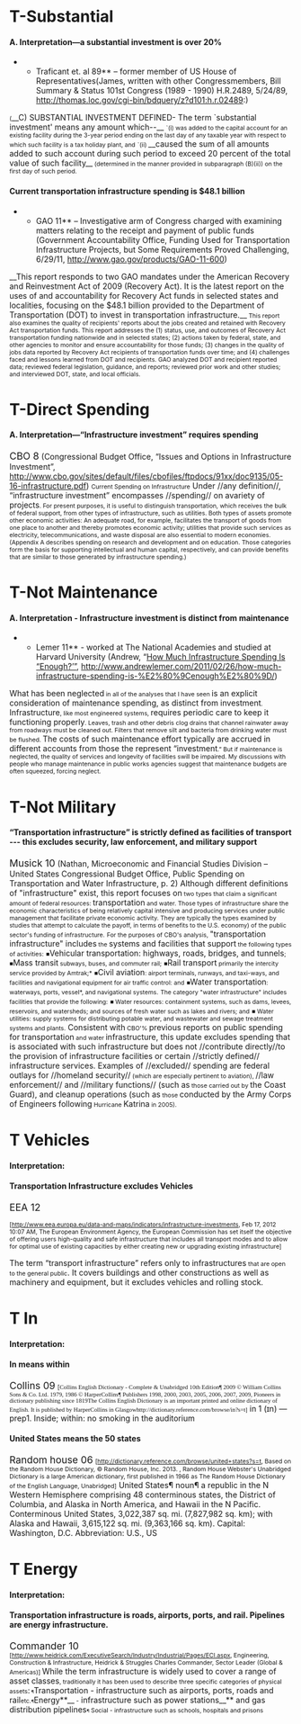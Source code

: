 =T-Substantial= 
====A. Interpretation—a substantial investment is over 20%==== 
**Traficant et. al 89** – former member of US House of Representatives(James, written with other Congressmembers, Bill Summary & Status 101st Congress (1989 - 1990) H.R.2489, 5/24/89, http://thomas.loc.gov/cgi-bin/bdquery/z?d101:h.r.02489:)
<span style="font-size: 10.6667px;">(</span>__C) SUBSTANTIAL INVESTMENT DEFINED- The term `substantial investment' means any amount which--__
<span style="font-size: 10.6667px;">`(i) was added to the capital account for an existing facility during the 3-year period ending on the last day of any taxable year with respect to which such facility is a tax holiday plant, and</span>
<span style="font-size: 10.6667px;">`(ii) </span>__caused the sum of all amounts added to such account during such period to exceed 20 percent of the total value of such facility__<span style="font-size: 10.6667px;"> (determined in the manner provided in subparagraph (B)(ii)) on the first day of such period.</span>
====Current transportation infrastructure spending is $48.1 billion==== 
**GAO 11** – Investigative arm of Congress charged with examining matters relating to the receipt and payment of public funds (Government Accountability Office, Funding Used for Transportation Infrastructure Projects, but Some Requirements Proved Challenging, 6/29/11, http://www.gao.gov/products/GAO-11-600)
__This report responds to two GAO mandates under the American Recovery and Reinvestment Act of 2009 (Recovery Act). It is the latest report on the uses of and accountability for Recovery Act funds in selected states and localities, focusing on the $48.1 billion provided to the Department of Transportation (DOT) to invest in transportation infrastructure.__<span style="font-size: 10.6667px;"> This report also examines the quality of recipients' reports about the jobs created and retained with Recovery Act transportation funds. This report addresses the (1) status, use, and outcomes of Recovery Act transportation funding nationwide and in selected states; (2) actions taken by federal, state, and other agencies to monitor and ensure accountability for those funds; (3) changes in the quality of jobs data reported by Recovery Act recipients of transportation funds over time; and (4) challenges faced and lessons learned from DOT and recipients. GAO analyzed DOT and recipient reported data; reviewed federal legislation, guidance, and reports; reviewed prior work and other studies; and interviewed DOT, state, and local officials.</span>

=T-Direct Spending= 
====A. Interpretation—“Infrastructure investment” requires spending==== 
<span style="font-size: 17.3333px;">CBO 8</span> (Congressional Budget Office, “Issues and Options in Infrastructure Investment”, http://www.cbo.gov/sites/default/files/cbofiles/ftpdocs/91xx/doc9135/05-16-infrastructure.pdf)
<span style="font-size: 10.6667px;">Current Spending on Infrastructure</span>
Under //any definition//, “infrastructure investment” encompasses //spending// on avariety of projects<span style="font-size: 10.6667px;">. For present purposes, it is useful to distinguish transportation, which receives the bulk of federal support, from other types of infrastructure, such as utilities. Both types of assets promote other economic activities: An adequate road, for example, facilitates the transport of goods from one place to another and thereby promotes economic activity; utilities that provide such services as electricity, telecommunications, and waste disposal are also essential to modern economies. (Appendix A describes spending on research and development and on education. Those categories form the basis for supporting intellectual and human capital, respectively, and can provide benefits that are similar to those generated by infrastructure spending.)</span>

=T-Not Maintenance= 
====A. Interpretation - Infrastructure investment is distinct from maintenance==== 
**Lemer 11** - worked at The National Academies and studied at Harvard University (Andrew, “[[http://www.andrewlemer.com/2011/02/26/how-much-infrastructure-spending-is-%e2%80%9cenough%e2%80%9d/|How Much Infrastructure Spending Is “Enough?’”]], [[http://www.andrewlemer.com/2011/02/26/how-much-infrastructure-spending-is-%E2%80%9Cenough%E2%80%9D/]])
What has been neglected<span style="font-size: 10.6667px;"> in all of the analyses that I have seen </span>is an explicit consideration of maintenance spending, as distinct from investment<span style="font-size: 10.6667px;">. </span>Infrastructure<span style="font-size: 10.6667px;">, like most engineered systems, </span>requires periodic care to keep it functioning properly<span style="font-size: 10.6667px;">. Leaves, trash and other debris clog drains that channel rainwater away from roadways must be cleaned out. Filters that remove silt and bacteria from drinking water must be flushed. </span>The costs of such maintenance effort typically are accrued in different accounts from those the represent “investment<span style="font-size: 10.6667px;">.” But if maintenance is neglected, the quality of services and longevity of facilities swill be impaired. My discussions with people who manage maintenance in public works agencies suggest that maintenance budgets are often squeezed, forcing neglect.</span>
=T-Not Military= 
====“Transportation infrastructure” is strictly defined as facilities of transport --- this excludes security, law enforcement, and military support==== 
<span style="font-size: 17.3333px;">Musick 10</span> (Nathan, Microeconomic and Financial Studies Division – United States Congressional Budget Office, Public Spending on Transportation and Water Infrastructure, p. 2)
<span class="StyleBoldUnderline">Although different definitions of "infrastructure" exist, this report focuses on</span><span style="font-size: 10.6667px;"> two types that claim a significant amount of federal resources: </span><span class="StyleBoldUnderline">transportation</span><span style="font-size: 10.6667px;"> and water. Those types of infrastructure share the economic characteristics of being relatively capital intensive and producing services under public management that facilitate private economic activity. They are typically the types examined by studies that attempt to calculate the payoff, in terms of benefits to the U.S. economy) of the public sector's funding of infrastructure.</span>
<span style="font-size: 10.6667px;">For the purposes of CBO's analysis, </span><span class="StyleBoldUnderline">"</span>transportation infrastructure<span class="StyleBoldUnderline">" </span>include<span class="StyleBoldUnderline">s</span><span style="font-size: 10.6667px;"> the </span>systems and facilities<span class="StyleBoldUnderline"> that support</span><span style="font-size: 10.6667px;"> the following types of activities:</span>
<span style="font-family: 'Times New Roman','serif'; font-size: 10.6667px;">■</span><span class="StyleBoldUnderline">Vehicular transportation: highways, roads, bridges, and tunnels</span><span style="font-size: 10.6667px;">;</span>
<span style="font-family: 'Times New Roman','serif'; font-size: 10.6667px;">■</span>Mass transit<span style="font-size: 10.6667px;"> subways, buses, and commuter rail;</span>
<span style="font-family: 'Times New Roman','serif'; font-size: 10.6667px;">■</span>Rail transport<span style="font-size: 10.6667px;"> primarily the intercity service provided by Amtrak;*</span>
<span style="font-family: 'Times New Roman','serif'; font-size: 10.6667px;">■</span><span class="StyleBoldUnderline">Civil aviation</span><span style="font-size: 10.6667px;">: airport terminals, runways, and taxi-ways, and facilities and navigational equipment for air traffic control: and</span>
<span style="font-family: 'Times New Roman','serif'; font-size: 10.6667px;">■</span><span class="StyleBoldUnderline">Water transportation</span><span style="font-size: 10.6667px;">: waterways, ports, vessel*, and navigational systems.</span>
<span style="font-size: 10.6667px;">The category "water infrastructure" includes facilities that provide the following:</span>
<span style="font-family: 'Times New Roman','serif'; font-size: 10.6667px;">■</span><span style="font-size: 10.6667px;"> Water resources: containment systems, such as dams, levees, reservoirs, and watersheds; and sources of fresh water such as lakes and rivers; and</span>
<span style="font-family: 'Times New Roman','serif'; font-size: 10.6667px;">■</span><span style="font-size: 10.6667px;"> Water utilities: supply systems for distributing potable water, and wastewater and sewage treatment systems and plants.</span>
<span class="StyleBoldUnderline">Consistent with</span><span style="font-size: 10.6667px;"> CBO'% </span><span class="StyleBoldUnderline">previous reports on public spending for transportation</span><span style="font-size: 10.6667px;"> and water </span><span class="StyleBoldUnderline">infrastructure, this update excludes spending that is associated with such infrastructure but does not </span>//contribute directly//to<span class="StyleBoldUnderline"> the provision of infrastructure facilities or certain </span>//strictly defined// infrastructure services<span class="StyleBoldUnderline">. Examples of </span>//excluded//<span class="StyleBoldUnderline"> spending are federal outlays for </span>//homeland security//<span style="font-size: 10.6667px;"> (which are especially pertinent to aviation), </span>//law enforcement//<span class="StyleBoldUnderline"> and </span>//military functions//<span class="StyleBoldUnderline"> (such as</span><span style="font-size: 10.6667px;"> those carried out by </span><span class="StyleBoldUnderline">the Coast Guard), and cleanup operations (such as</span><span style="font-size: 10.6667px;"> those </span><span class="StyleBoldUnderline">conducted by the Army Corps of Engineers following</span><span style="font-size: 10.6667px;"> Hurricane </span><span class="StyleBoldUnderline">Katrina</span><span style="font-size: 10.6667px;"> in 2005).</span>

=T Vehicles= 


====Interpretation:==== 

====Transportation Infrastructure excludes Vehicles==== 

<span style="font-size: 17.3333px;">EEA 12</span>

<span style="font-size: 10.6667px;">[http://www.eea.europa.eu/data-and-maps/indicators/infrastructure-investments, Feb 17, 2012 10:07 AM, The European Environment Agency, the European Commission has set itself the objective of offering users high-quality and safe infrastructure that includes all transport modes and to allow for optimal use of existing capacities by either creating new or upgrading existing infrastructure] </span>


The term “transport infrastructure” refers only to infrastructures<span style="font-size: 10.6667px;"> that are open to the general public</span><span class="StyleBoldUnderline">. It covers buildings and other constructions as well as machinery and equipment, but </span>it excludes vehicles<span class="StyleBoldUnderline"> and rolling stock.</span>
=T In= 
====Interpretation:==== 
====In means within==== 
<span style="font-size: 17.3333px;">Collins 09</span>
<span style="font-size: 10.6667px;">[</span><span style="font-family: 'Times New Roman','serif'; font-size: 10.6667px;">Collins English Dictionary - Complete & Unabridged 10th Edition¶ 2009 © William Collins Sons & Co. Ltd. 1979, 1986 © HarperCollins¶ Publishers 1998, 2000, 2003, 2005, 2006, 2007, 2009, Pioneers in dictionary publishing since 1819The Collins English Dictionary is an important printed and online dictionary of English. It is published by HarperCollins in Glasgowhttp://dictionary.reference.com/browse/in?s=t]</span>
in<span class="StyleBoldUnderline"> 1 (ɪn) — </span>prep<span class="StyleBoldUnderline">1. </span>Inside; within<span class="StyleBoldUnderline">: no smoking in the auditorium</span>

====United States means the 50 states==== 
<span style="font-size: 17.3333px;">Random house 06</span>
<span style="font-size: 10.6667px;">[http://dictionary.reference.com/browse/united+states?s=t, Based on the Random House Dictionary, © Random House, Inc. 2013. , Random House Webster's Unabridged Dictionary is a large American dictionary, first published in 1966 as The Random House Dictionary of the English Language, Unabridged]</span>
United States¶ noun¶ a republic<span class="StyleBoldUnderline"> in the N Western Hemisphere </span>comprising 48<span class="StyleBoldUnderline"> conterminous </span>states<span class="StyleBoldUnderline">, the </span>D<span class="StyleBoldUnderline">istrict of </span>C<span class="StyleBoldUnderline">olumbia, and </span>Alaska<span class="StyleBoldUnderline"> in North America, </span>and Hawaii<span class="StyleBoldUnderline"> in the N Pacific.</span> Conterminous United States, 3,022,387 sq. mi. (7,827,982 sq. km); with Alaska and Hawaii, 3,615,122 sq. mi. (9,363,166 sq. km). Capital: Washington, D.C. Abbreviation: U.S., US
=T Energy= 
====Interpretation:==== 
====Transportation infrastructure is roads, airports, ports, and rail. Pipelines are energy infrastructure.==== 
<span style="font-size: 17.3333px;">Commander 10</span>
<span style="font-size: 10.6667px;">[http://www.heidrick.com/ExecutiveSearch/Industry/Industrial/Pages/ECI.aspx, Engineering, Construction & Infrastructure, Heidrick & Struggles Charles Commander, Sector Leader (Global & Americas)] </span>
<span class="StyleBoldUnderline">While the term </span>infrastructure is<span class="StyleBoldUnderline"> widely used to cover </span>a range of asset classes<span style="font-size: 10.6667px;">, traditionally it has been used to describe three specific categories of physical assets</span><span class="StyleBoldUnderline">:</span><span style="font-size: 8px;"> ¶</span>Transportation - infrastructure such as airports, ports, roads and rail<span style="font-size: 10.6667px;">etc.</span><span style="font-size: 8px;">¶</span>Energy**__<span style="font-size: 10.6667px;"> -</span> infrastructure such as power stations__** and gas distribution pipelines<span style="font-size: 8px;">¶</span><span style="font-size: 10.6667px;"> Social - infrastructure such as schools, hospitals and prisons</span>